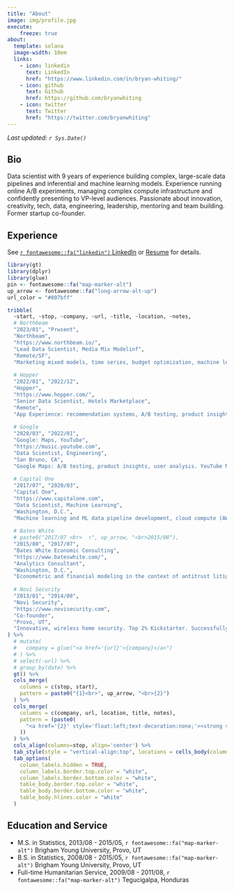 ```yaml
---
title: "About"
image: img/profile.jpg
execute:
    freeze: true
about:
  template: solana
  image-width: 10em
  links:
    - icon: linkedin
      text: LinkedIn
      href: "https://www.linkedin.com/in/bryan-whiting/"
    - icon: github
      text: Github
      href: https://github.com/bryanwhiting
    - icon: twitter
      text: Twitter
      href: "https://twitter.com/bryanwhiting"
---
```



_Last updated: `r Sys.Date()`_
 
## Bio

Data scientist with 9 years of experience building complex, large-scale data pipelines and inferential and machine learning models. Experience running online A/B experiments, managing complex compute infrastructure and confidently presenting to VP-level audiences. Passionate about innovation, creativity, tech, data, engineering, leadership, mentoring and team building. Former startup co-founder.

## Experience

See [`r fontawesome::fa("linkedin")` LinkedIn](https://www.linkedin.com/in/bryan-whiting/) or [Resume](resume.pdf) for details.

```r
library(gt)
library(dplyr)
library(glue)
pin <- fontawesome::fa("map-marker-alt")
up_arrow <- fontawesome::fa("long-arrow-alt-up")
url_color = "#007bff"

tribble(
  ~start, ~stop, ~company, ~url, ~title, ~location, ~notes,
  # Northbeam
  "2023/01", "Prwsent",
  "Northbeam",
  "https://www.northbeam.io/",
  "Lead Data Scientist, Media Mix Modelinf",
  "Remote/SF",
  "Marketing mixed models, time series, budget optimization, machine learning pipelines",
  
  # Hopper
  "2022/01", "2022/12",
  "Hopper",
  "https://www.hopper.com/",
  "Senior Data Scientist, Hotels Marketplace",
  "Remote",
  "App Experience: recommendation systems, A/B testing, product insights, user analysis. Price Merchandising: pricing and markup optimization, competitive pricing intelligence.",
  
  # Google
  "2020/03", "2022/01",
  "Google: Maps, YouTube",
  "https://music.youtube.com",
  "Data Scientist, Engineering",
  "San Bruno, CA",
  "Google Maps: A/B testing, product insights, user analysis. YouTube Music: A/B testing on music recommendation system enhancements, user insights, marketing analytics, user-targeting and churn analysis",
  
  # Capital One
  "2017/07", "2020/03",
  "Capital One",
  "https://www.capitalone.com",
  "Data Scientist, Machine Learning",
  "Washington, D.C.",
  "Machine learning and ML data pipeline development, cloud compute (AWS), risk modeling",
  
  # Bates White
  # paste0("2017/07 <br>  ↑", up_arrow, "<br>2015/08"),
  "2015/08", "2017/07", 
  "Bates White Economic Consulting",
  "https://www.bateswhite.com/",
  "Analytics Consultant",
  "Washington, D.C.",
  "Econometric and financial modeling in the context of antitrust litigation",
  
  # Novi Security
  "2013/01", "2014/08", 
  "Novi Security",
  "https://www.novisecurity.com",
  "Co-founder",
  "Provo, UT",
  "Innovative, wireless home security. Top 2% Kickstarter. Successfully raised seed round of investment"
) %>%
  # mutate(
  #   company = glue("<a href='{url}'>{company}</a>")
  # ) %>%
  # select(-url) %>%
  # group_by(date) %>%
  gt() %>%
  cols_merge(
    columns = c(stop, start),
    pattern = paste0("{1}<br>", up_arrow, "<br>{2}")
  ) %>%
  cols_merge(
    columns = c(company, url, location, title, notes),
    pattern = (paste0(
      "<a href='{2}' style='float:left;text-decoration:none;'><strong style='color:#007bff'>{1}</strong></a><span style='float:right;'>", pin, " {3}</span> <br><span style='float:left;'>{4}</span><br><br><span style='color:gray;font-size=.8em'>{5}</span>"
    ))
  ) %>%
  cols_align(columns=stop, align='center') %>%
  tab_style(style = "vertical-align:top", locations = cells_body(columns = stop)) %>%
  tab_options(
    column_labels.hidden = TRUE,
    column_labels.border.top.color = "white",
    column_labels.border.bottom.color = "white",
    table_body.border.top.color = "white",
    table_body.border.bottom.color = "white",
    table_body.hlines.color = "white"
  )
```

## Education and Service

* M.S. in Statistics, 2013/08 - 2015/05, `r fontawesome::fa("map-marker-alt")` Brigham Young University, Provo, UT
* B.S. in Statistics, 2008/08 - 2015/05, `r fontawesome::fa("map-marker-alt")` Brigham Young University, Provo, UT
* Full-time Humanitarian Service, 2009/08 - 2011/08, `r fontawesome::fa("map-marker-alt")` Tegucigalpa, Honduras
